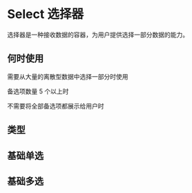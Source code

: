 # Select 选择器

选择器是一种接收数据的容器，为用户提供选择一部分数据的能力。

## 何时使用

需要从大量的离散型数据中选择一部分时使用

备选项数量 5 个以上时

不需要将全部备选项都展示给用户时

## 类型

## 基础单选


<DemoType />

## 基础多选


<DemoSingleMultiple />

<!-- ## 自定义用法


<DemoCustom />

## 异步用法


<DemoAsync />

## Props

| 参数         | 说明                                                                                                     | 类型                                                  | 可选值                                       | 默认值   |
| ------------ | -------------------------------------------------------------------------------------------------------- | ----------------------------------------------------- | -------------------------------------------- | -------- |
| type         | 下拉框类型                                                                                               | string                                                | 'single' \| 'multiple'                       | 'single' |
| data         | 下拉框选项数据源                                                                                         | DataItem[]                                            | -                                            | -        |
| dataSource   | 异步下拉框选项数据源                                                                                     | DataSource \| (keyword: string) => DataSource         | -                                            | -        |
| value        | 被选中项的值                                                                                             | string \| string[]                                    | -                                            | -        |
| defaultValue | 默认被选中项的值                                                                                         | string \| string[]                                    | -                                            | -        |
| showCheckAll | 是否显示全选，只对多选生效                                                                               | boolean                                               | true \| false                                | false    |
| multipleWrap | 多选模式下是否允许选中结果折行，不建议折行因为会变成动态高度                                             | string                                                | 'wrap' \| 'nowrap'                           | 'nowrap' |
| searchable   | 是否可以筛选                                                                                             | boolean                                               | true \| false                                | false    |
| filterOption | 第一个参数为输入的关键字，第二个为数据项，返回值为 true 时将出现在结果项。仅在 searchable 为 true 时有效 | (keyword: string, item: DataItem) => boolean          | (keyword: string, item: DataItem) => boolean | -        |
| clearable    | 是否可以清空                                                                                             | boolean                                               | true \| false                                | true     |
| autoload     | origin 从远端获取数据，初始时是否自动加载                                                                | boolean                                               | true \| false                                | false    |
| disabled     | 是否禁用                                                                                                 | boolean                                               | true \| false                                | false    |
| placeholder  | 输入框占位                                                                                               | string                                                | -                                            | 请选择   |
| emptyContent | 没有选项时的提示                                                                                         | string \| ReactNode                                   | -                                            | 无内容   |
| style        | 自定义样式                                                                                               | object                                                | -                                            |          |
| optionWidth  | 自定义下拉选项宽度                                                                                       | number                                                | -                                            |          |
| onChange     | 改变选项时触发函数，回调值为当前所有选中项的 id 和变更项                                                 | (selectedIds:stirng[], changedItem: DataItem) => void | -                                            | 无内容   |
| render       | 自定义下拉菜单渲染函数，回调值为选项数据和是否被选中                                                     | (item: DataItem, selected: boolean) => ReactNode      | -                                            | 无内容   |

## Type

### DataItem

| 参数     | 说明            | 类型             | 可选值 | 默认值 |
| -------- | --------------- | ---------------- | ------ | ------ |
| title    | 下拉选项标题    | string           | -      | -      |
| id       | 下拉选项唯一 id | string \| number | -      | -      |
| disabled | 是否禁用        | object           | -      | -      |

### DataSource

| 参数              | 说明                               | 类型                             | 可选值                                             | 默认值        |
| ----------------- | ---------------------------------- | -------------------------------- | -------------------------------------------------- | ------------- |
| url               | 请求的 url                         | string                           | -                                                  | -             |
| type              | 请求方法                           | string                           | get \| post                                        | get           |
| data              | post 请求时请求体参数              | object                           | -                                                  | -             |
| params            | url 查询参数                       | object                           | -                                                  | -             |
| headers           | 请求头                             | object                           | -                                                  | -             |
| mode              | 请求模式                           | string                           | 'same-origin' \| 'cors' \| 'no-cors' \| 'navigate' | 'same-origin' |
| transformResponse | 成功时的回调，用于对数据进行预处理 | (response: object) => DataItem[] | -                                                  | -             |
